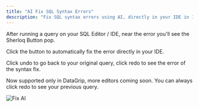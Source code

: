 ```yaml
---
title: "AI Fix SQL Syntax Errors"
description: "Fix SQL syntax errors using AI, directly in your IDE in 1 click."
---
```


After running a query on your SQL Editor / IDE, near the error you'll see the Sherloq Button pop.

Click the button to automatically fix the error directly in your IDE.

Click undo to go back to your original query, click redo to see the error of the syntax fix.

<Note>
  Now supported only in DataGrip, more editors coming soon.
</Note>

<Note>
  You can always click redo to see your previous query.
</Note>

![Fix AI](/images/fix_syntax_error.png)